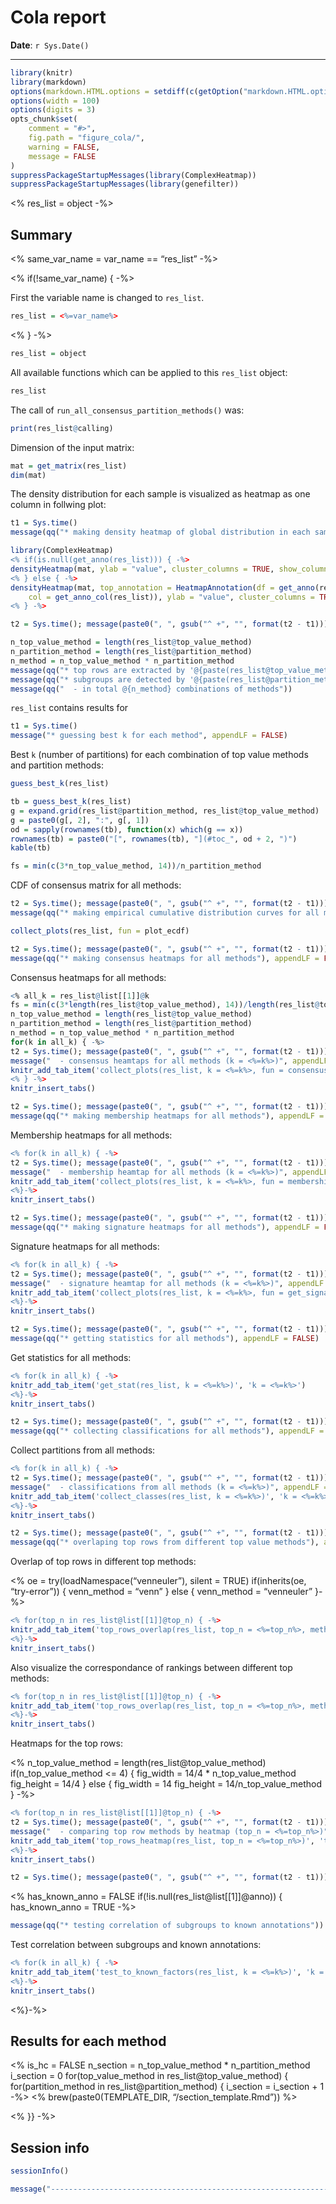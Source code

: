 Cola report
==================

**Date**: `r Sys.Date()`

----------------------------------------------------------------

<style type='text/css'>
<%
css = paste(readLines(paste0(TEMPLATE_DIR, "/custom.css")), collapse = "\n") -%>
<%= css %>
</style>

```r
library(knitr)
library(markdown)
options(markdown.HTML.options = setdiff(c(getOption("markdown.HTML.options"), "toc"), "base64_images"))
options(width = 100)
options(digits = 3)
opts_chunk$set(
	comment = "#>",
	fig.path = "figure_cola/",
	warning = FALSE,
	message = FALSE
)
suppressPackageStartupMessages(library(ComplexHeatmap))
suppressPackageStartupMessages(library(genefilter))
```


<% res_list = object -%>

## Summary

<% same_var_name = var_name == "res_list" -%>

<% if(!same_var_name) { -%>

First the variable name is changed to `res_list`.

```r
res_list = <%=var_name%>
```
<% } -%>

```r
res_list = object
```

All available functions which can be applied to this `res_list` object:

```r
res_list
```

The call of `run_all_consensus_partition_methods()` was:

```r
print(res_list@calling)
```

Dimension of the input matrix:

```r
mat = get_matrix(res_list)
dim(mat)
```

The density distribution for each sample is visualized as heatmap as one column in follwing plot:

```r
t1 = Sys.time()
message(qq("* making density heatmap of global distribution in each sample (@{ncol(mat)} samples)"), appendLF = FALSE)
```

```r
library(ComplexHeatmap)
<% if(is.null(get_anno(res_list))) { -%>
densityHeatmap(mat, ylab = "value", cluster_columns = TRUE, show_column_names = FALSE)
<% } else { -%>
densityHeatmap(mat, top_annotation = HeatmapAnnotation(df = get_anno(res_list), 
	col = get_anno_col(res_list)), ylab = "value", cluster_columns = TRUE, show_column_names = FALSE)
<% } -%>
```

```r
t2 = Sys.time(); message(paste0(", ", gsub("^ +", "", format(t2 - t1))))
```

```r
n_top_value_method = length(res_list@top_value_method)
n_partition_method = length(res_list@partition_method)
n_method = n_top_value_method * n_partition_method
message(qq("* top rows are extracted by '@{paste(res_list@top_value_method, collapse = ', ')}' methods"))
message(qq("* subgroups are detected by '@{paste(res_list@partition_method, collapse = ', ')}' methods"))
message(qq("  - in total @{n_method} combinations of methods"))
```

`res_list` contains results for 	

```r
t1 = Sys.time()
message("* guessing best k for each method", appendLF = FALSE)
```

Best `k` (number of partitions) for each combination of top value methods and partition methods:

```r
guess_best_k(res_list)
```

```r
tb = guess_best_k(res_list)
g = expand.grid(res_list@partition_method, res_list@top_value_method)
g = paste0(g[, 2], ":", g[, 1])
od = sapply(rownames(tb), function(x) which(g == x))
rownames(tb) = paste0("[", rownames(tb), "](#toc_", od + 2, ")")
kable(tb)
```

```r
fs = min(c(3*n_top_value_method, 14))/n_partition_method
```

CDF of consensus matrix for all methods:

```r
t2 = Sys.time(); message(paste0(", ", gsub("^ +", "", format(t2 - t1)))); t1 = Sys.time()
message(qq("* making empirical cumulative distribution curves for all methods"), appendLF = FALSE)
```

```r
collect_plots(res_list, fun = plot_ecdf)
```

```r
t2 = Sys.time(); message(paste0(", ", gsub("^ +", "", format(t2 - t1)))); t1 = Sys.time()
message(qq("* making consensus heatmaps for all methods"), appendLF = FALSE)
```

Consensus heatmaps for all methods:

```r
<% all_k = res_list@list[[1]]@k
fs = min(c(3*length(res_list@top_value_method), 14))/length(res_list@top_value_method)
n_top_value_method = length(res_list@top_value_method)
n_partition_method = length(res_list@partition_method)
n_method = n_top_value_method * n_partition_method
for(k in all_k) { -%>
t2 = Sys.time(); message(paste0(", ", gsub("^ +", "", format(t2 - t1)))); t1 = Sys.time()
message("  - consensus heamtaps for all methods (k = <%=k%>)", appendLF = FALSE)
knitr_add_tab_item('collect_plots(res_list, k = <%=k%>, fun = consensus_heatmap)', 'k = <%=k%>', opt = 'fig.width = <%=fs*n_partition_method%>, fig.height = <%=fs*n_top_value_method%>, results = "hide"')
<% } -%>
knitr_insert_tabs()
```

```r
t2 = Sys.time(); message(paste0(", ", gsub("^ +", "", format(t2 - t1)))); t1 = Sys.time()
message(qq("* making membership heatmaps for all methods"), appendLF = FALSE)
```

Membership heatmaps for all methods:

```r
<% for(k in all_k) { -%>
t2 = Sys.time(); message(paste0(", ", gsub("^ +", "", format(t2 - t1)))); t1 = Sys.time()
message("  - membership heamtap for all methods (k = <%=k%>)", appendLF = FALSE)
knitr_add_tab_item('collect_plots(res_list, k = <%=k%>, fun = membership_heatmap)', 'k = <%=k%>', opt = 'fig.width =<%=fs*n_partition_method%>, fig.height = <%=fs*n_top_value_method%>, results = "hide"')
<%}-%>
knitr_insert_tabs()
```

```r
t2 = Sys.time(); message(paste0(", ", gsub("^ +", "", format(t2 - t1)))); t1 = Sys.time()
message(qq("* making signature heatmaps for all methods"), appendLF = FALSE)
```

Signature heatmaps for all methods:

```r
<% for(k in all_k) { -%>
t2 = Sys.time(); message(paste0(", ", gsub("^ +", "", format(t2 - t1)))); t1 = Sys.time()
message("  - signature heamtap for all methods (k = <%=k%>)", appendLF = FALSE)
knitr_add_tab_item('collect_plots(res_list, k = <%=k%>, fun = get_signatures)', 'k = <%=k%>', opt = 'fig.width = <%=fs*n_partition_method%>, fig.height = <%=fs*n_top_value_method%>, results = "hide"')
<%}-%>
knitr_insert_tabs()
```

```r
t2 = Sys.time(); message(paste0(", ", gsub("^ +", "", format(t2 - t1)))); t1 = Sys.time()
message(qq("* getting statistics for all methods"), appendLF = FALSE)
```

Get statistics for all methods:

```r
<% for(k in all_k) { -%>
knitr_add_tab_item('get_stat(res_list, k = <%=k%>)', 'k = <%=k%>')
<%}-%>
knitr_insert_tabs()
```


```r
t2 = Sys.time(); message(paste0(", ", gsub("^ +", "", format(t2 - t1)))); t1 = Sys.time()
message(qq("* collecting classifications for all methods"), appendLF = FALSE)
```

Collect partitions from all methods:

```r
<% for(k in all_k) { -%>
t2 = Sys.time(); message(paste0(", ", gsub("^ +", "", format(t2 - t1)))); t1 = Sys.time()
message("  - classifications from all methods (k = <%=k%>)", appendLF = FALSE)
knitr_add_tab_item('collect_classes(res_list, k = <%=k%>)', 'k = <%=k%>', opt = 'fig.width = 8, fig.height = 8')
<%}-%>
knitr_insert_tabs()
```

```r
t2 = Sys.time(); message(paste0(", ", gsub("^ +", "", format(t2 - t1)))); t1 = Sys.time()
message(qq("* overlaping top rows from different top value methods"), appendLF = FALSE)
```

Overlap of top rows in different top methods:

<% oe = try(loadNamespace("venneuler"), silent = TRUE)
if(inherits(oe, "try-error")) {
   venn_method = "venn"
} else {
   venn_method = "venneuler"
}-%>

```r
<% for(top_n in res_list@list[[1]]@top_n) { -%>
knitr_add_tab_item('top_rows_overlap(res_list, top_n = <%=top_n%>, method = "<%=venn_method%>")', 'top_n = <%=top_n%>', opt = 'fig.width = 5, fig.height = 5')
<%}-%>
knitr_insert_tabs()
```

Also visualize the correspondance of rankings between different top methods:

```r
<% for(top_n in res_list@list[[1]]@top_n) { -%>
knitr_add_tab_item('top_rows_overlap(res_list, top_n = <%=top_n%>, method = "correspondance")', 'top_n = <%=top_n%>', opt = 'fig.width = 14, fig.height = 8')
<%}-%>
knitr_insert_tabs()
```

Heatmaps for the top rows:

<% 
n_top_value_method = length(res_list@top_value_method)
if(n_top_value_method <= 4) {
	fig_width = 14/4 * n_top_value_method
	fig_height = 14/4
} else {
	fig_width = 14
	fig_height = 14/n_top_value_method
}
-%>

```r
<% for(top_n in res_list@list[[1]]@top_n) { -%>
t2 = Sys.time(); message(paste0(", ", gsub("^ +", "", format(t2 - t1)))); t1 = Sys.time()
message("  - comparing top row methods by heatmap (top_n = <%=top_n%>)", appendLF = FALSE)
knitr_add_tab_item('top_rows_heatmap(res_list, top_n = <%=top_n%>)', 'top_n = <%=top_n%>', opt = 'fig.width = <%=fig_width%>, fig.height = <%=fig_height%>')
<%}-%>
knitr_insert_tabs()
```

```r
t2 = Sys.time(); message(paste0(", ", gsub("^ +", "", format(t2 - t1))));
```

<% has_known_anno = FALSE
if(!is.null(res_list@list[[1]]@anno)) { 
has_known_anno = TRUE -%>


```r
message(qq("* testing correlation of subgroups to known annotations"))
```

Test correlation between subgroups and known annotations:

```r
<% for(k in all_k) { -%>
knitr_add_tab_item('test_to_known_factors(res_list, k = <%=k%>)', 'k = <%=k%>')
<%}-%>
knitr_insert_tabs()
```


<%}-%> 

## Results for each method

<% 
is_hc = FALSE
n_section = n_top_value_method * n_partition_method
i_section = 0
for(top_value_method in res_list@top_value_method) {
    for(partition_method in res_list@partition_method) { 
    	i_section = i_section + 1 -%>
    	<% brew(paste0(TEMPLATE_DIR, "/section_template.Rmd")) %>

<% }} -%>

## Session info

```r
sessionInfo()
```

```r
message("-----------------------------------------------------------------")
```
